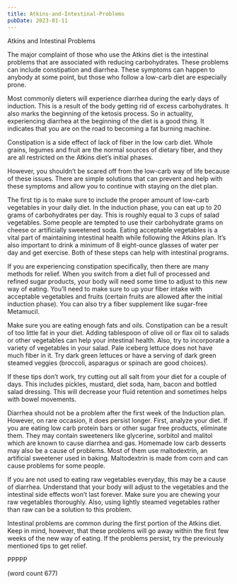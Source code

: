 ```yaml
---
title: Atkins-and-Intestinal-Problems
pubDate: 2023-01-11
---
```


Atkins and Intestinal Problems

The major complaint of those who use the Atkins diet is the intestinal problems that are associated with reducing carbohydrates. These problems can include constipation and diarrhea. These symptoms can happen to anybody at some point, but those who follow a low-carb diet are especially prone. 

Most commonly dieters will experience diarrhea during the early days of induction. This is a result of the body getting rid of excess carbohydrates. It also marks the beginning of the ketosis process. So in actuality, experiencing diarrhea at the beginning of the diet is a good thing. It indicates that you are on the road to becoming a fat burning machine.

Constipation is a side effect of lack of fiber in the low carb diet. Whole grains, legumes and fruit are the normal sources of dietary fiber, and they are all restricted on the Atkins diet’s initial phases.

However, you shouldn’t be scared off from the low-carb way of life because of these issues. There are simple solutions that can prevent and help with these symptoms and allow you to continue with staying on the diet plan.

The first tip is to make sure to include the proper amount of low-carb vegetables in your daily diet. In the induction phase, you can eat up to 20 grams of carbohydrates per day. This is roughly equal to 3 cups of salad vegetables. Some people are tempted to use their carbohydrate grams on cheese or artificially sweetened soda. Eating acceptable vegetables is a vital part of maintaining intestinal health while following the Atkins plan. It’s also important to drink a minimum of 8 eight-ounce glasses of water per day and get exercise. Both of these steps can help with intestinal programs. 

If you are experiencing constipation specifically, then there are many methods for relief. When you switch from a diet full of processed and refined sugar products, your body will need some time to adjust to this new way of eating. You’ll need to make sure to up your fiber intake with acceptable vegetables and fruits (certain fruits are allowed after the initial induction phase). You can also try a fiber supplement like sugar-free Metamucil. 

Make sure you are eating enough fats and oils. Constipation can be a result of too little fat in your diet. Adding tablespoon of olive oil or flax oil to salads or other vegetables can help your intestinal health. Also, try to incorporate a variety of vegetables in your salad. Pale iceberg lettuce does not have much fiber in it. Try dark green lettuces or have a serving of dark green steamed veggies (broccoli, asparagus or spinach are good choices).

If these tips don’t work, try cutting out all salt from your diet for a couple of days. This includes pickles, mustard, diet soda, ham, bacon and bottled salad dressing. This will decrease your fluid retention and sometimes helps with bowel movements.

Diarrhea should not be a problem after the first week of the Induction plan. However, on rare occasion, it does persist longer. First, analyze your diet. If you are eating low carb protein bars or other sugar free products, eliminate them. They may contain sweeteners like glycerine, sorbitol and malitol which are known to cause diarrhea and gas. Homemade low carb desserts may also be a cause of problems. Most of them use maltodextrin, an artificial sweetener used in baking. Maltodextrin is made from corn and can cause problems for some people.

If you are not used to eating raw vegetables everyday, this may be a cause of diarrhea. Understand that your body will adjust to the vegetables and the intestinal side effects won’t last forever. Make sure you are chewing your raw vegetables thoroughly. Also, using lightly steamed vegetables rather than raw can be a solution to this problem.

Intestinal problems are common during the first portion of the Atkins diet. Keep in mind, however, that these problems will go away within the first few weeks of the new way of eating. If the problems persist, try the previously mentioned tips to get relief.

PPPPP

(word count 677)